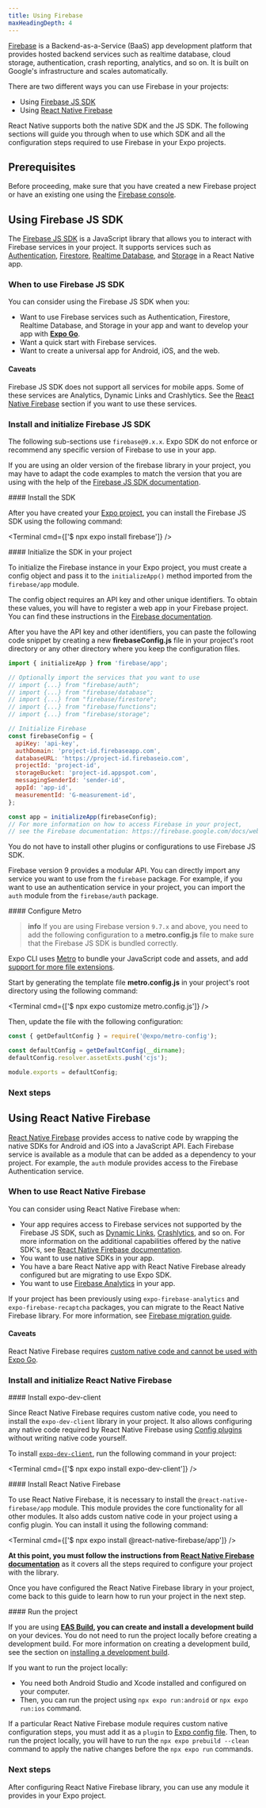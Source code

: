 ```yaml
---
title: Using Firebase
maxHeadingDepth: 4
---
```



[Firebase](https://firebase.google.com/) is a Backend-as-a-Service (BaaS) app development platform that provides hosted backend services such as realtime database, cloud storage, authentication, crash reporting, analytics, and so on.
It is built on Google's infrastructure and scales automatically.

There are two different ways you can use Firebase in your projects:

- Using [Firebase JS SDK](#using-firebase-js-sdk)
- Using [React Native Firebase](#using-react-native-firebase)

React Native supports both the native SDK and the JS SDK. The following sections will guide you through when to use which SDK and all the configuration steps required to use Firebase in your Expo projects.

## Prerequisites

Before proceeding, make sure that you have created a new Firebase project or have an existing one using the [Firebase console](https://console.firebase.google.com/).

## Using Firebase JS SDK

The [Firebase JS SDK](https://firebase.google.com/docs/web/setup) is a JavaScript library that allows you to interact with Firebase services in your project.
It supports services such as [Authentication](https://firebase.google.com/docs/auth), [Firestore](https://firebase.google.com/docs/firestore), [Realtime Database](https://firebase.google.com/docs/database), and [Storage](https://firebase.google.com/docs/storage) in a React Native app.

### When to use Firebase JS SDK

You can consider using the Firebase JS SDK when you:

- Want to use Firebase services such as Authentication, Firestore, Realtime Database, and Storage in your app and want to develop your app with [**Expo Go**](/workflow/expo-go/).
- Want a quick start with Firebase services.
- Want to create a universal app for Android, iOS, and the web.

#### Caveats

Firebase JS SDK does not support all services for mobile apps. Some of these services are Analytics, Dynamic Links and Crashlytics. See the [React Native Firebase](#using-react-native-firebase) section if you want to use these services.

### Install and initialize Firebase JS SDK

The following sub-sections use `firebase@9.x.x`. Expo SDK do not enforce or recommend any specific version of Firebase to use in your app.

If you are using an older version of the firebase library in your project, you may have to adapt the code examples to match the version that you are using with the help of the [Firebase JS SDK documentation](https://github.com/firebase/firebase-js-sdk).

<Step label="1">
#### Install the SDK

After you have created your [Expo project](/get-started/create-a-new-app/), you can install the Firebase JS SDK using the following command:

<Terminal cmd={['$ npx expo install firebase']} />
</Step>

<Step label="2">
#### Initialize the SDK in your project

To initialize the Firebase instance in your Expo project, you must create a config object and pass it to the `initializeApp()` method imported from the `firebase/app` module.

The config object requires an API key and other unique identifiers. To obtain these values, you will have to register a web app in your Firebase project. You can find these instructions in the [Firebase documentation](https://firebase.google.com/docs/web/setup#register-app).

After you have the API key and other identifiers, you can paste the following code snippet by creating a new **firebaseConfig.js** file in your project's root directory or any other directory where you keep the configuration files.

```js firebaseConfig.js
import { initializeApp } from 'firebase/app';

// Optionally import the services that you want to use
// import {...} from "firebase/auth";
// import {...} from "firebase/database";
// import {...} from "firebase/firestore";
// import {...} from "firebase/functions";
// import {...} from "firebase/storage";

// Initialize Firebase
const firebaseConfig = {
  apiKey: 'api-key',
  authDomain: 'project-id.firebaseapp.com',
  databaseURL: 'https://project-id.firebaseio.com',
  projectId: 'project-id',
  storageBucket: 'project-id.appspot.com',
  messagingSenderId: 'sender-id',
  appId: 'app-id',
  measurementId: 'G-measurement-id',
};

const app = initializeApp(firebaseConfig);
// For more information on how to access Firebase in your project,
// see the Firebase documentation: https://firebase.google.com/docs/web/setup#access-firebase
```

You do not have to install other plugins or configurations to use Firebase JS SDK.

Firebase version 9 provides a modular API. You can directly import any service you want to use from the `firebase` package. For example, if you want to use an authentication service in your project, you can import the `auth` module from the `firebase/auth` package.
</Step>

<Step label="3">
#### Configure Metro

> **info** If you are using Firebase version `9.7.x` and above, you need to add the following configuration to a **metro.config.js** file to make sure that the Firebase JS SDK is bundled correctly.

Expo CLI uses [Metro](https://facebook.github.io/metro/) to bundle your JavaScript code and assets, and add [support for more file extensions](/guides/customizing-metro/#adding-more-file-extensions-to--assetexts).

Start by generating the template file **metro.config.js** in your project's root directory using the following command:

<Terminal cmd={['$ npx expo customize metro.config.js']} />

Then, update the file with the following configuration:

```js metro.config.js
const { getDefaultConfig } = require('@expo/metro-config');

const defaultConfig = getDefaultConfig(__dirname);
defaultConfig.resolver.assetExts.push('cjs');

module.exports = defaultConfig;
```
</Step>

### Next steps

<BoxLink
  title="Authentication"
  description="For more information on how to use Authentication in your project, see Firebase documentation."
  href="https://firebase.google.com/docs/auth/web/start"
/>

<BoxLink
  title="Firestore"
  description="For more information on how to use Firestore database in your project, see Firebase documentation."
  href="https://firebase.google.com/docs/firestore/quickstart"
/>

<BoxLink
  title="Realtime Database"
  description="For more information on how to use Realtime Database in your project, see Firebase documentation."
  href="https://firebase.google.com/docs/database"
/>

<BoxLink
  title="Storage"
  description="For more information on how to use Storage, see Firebase documentation."
  href="https://firebase.google.com/docs/storage/web/start"
/>

<BoxLink
  title="Firebase Storage example"
  description="Learn how to use Firebase Storage in an Expo project with our example."
  href="https://github.com/expo/examples/tree/master/with-firebase-storage-upload"
/>

<BoxLink
  title="Managing API keys for Firebase projects"
  description="For more information about managing API Key and unique identifiers in a Firebase project."
  href="https://firebase.google.com/docs/projects/api-keys"
/>

<BoxLink
  title="Migrate from Expo Firebase packages to React Native Firebase"
  description="For more information on migrating from expo-firebase-analytics or expo-firebase-recaptcha packages to React Native Firebase."
  href="https://expo.fyi/firebase-migration-guide"
/>

## Using React Native Firebase

[React Native Firebase](https://rnfirebase.io/) provides access to native code by wrapping the native SDKs for Android and iOS into a JavaScript API.
Each Firebase service is available as a module that can be added as a dependency to your project. For example, the `auth` module provides access to the Firebase Authentication service.

### When to use React Native Firebase

You can consider using React Native Firebase when:

- Your app requires access to Firebase services not supported by the Firebase JS SDK, such as [Dynamic Links](https://rnfirebase.io/dynamic-links/usage), [Crashlytics](https://rnfirebase.io/crashlytics/usage), and so on.
  For more information on the additional capabilities offered by the native SDK's, see [React Native Firebase documentation](https://rnfirebase.io/faqs-and-tips#why-react-native-firebase-over-firebase-js-sdk).
- You want to use native SDKs in your app.
- You have a bare React Native app with React Native Firebase already configured but are migrating to use Expo SDK.
- You want to use [Firebase Analytics](https://rnfirebase.io/analytics/usage) in your app.

<Collapsible summary="Migrating from Expo Firebase packages?">

If your project has been previously using `expo-firebase-analytics` and `expo-firebase-recaptcha` packages, you can migrate to the React Native Firebase library. For more information, see [Firebase migration guide](https://expo.fyi/firebase-migration-guide).

</Collapsible>

#### Caveats

React Native Firebase requires [custom native code and cannot be used with Expo Go](/workflow/expo-go/#custom-native-code).

### Install and initialize React Native Firebase

<Step label="1">
#### Install expo-dev-client

Since React Native Firebase requires custom native code, you need to install the `expo-dev-client` library in your project.
It also allows configuring any native code required by React Native Firebase using [Config plugins](/guides/config-plugins/) without writing native code yourself.

To install [`expo-dev-client`](/development/getting-started/#installing--expo-dev-client--in-your-project), run the following command in your project:

<Terminal cmd={['$ npx expo install expo-dev-client']} />
</Step>

<Step label="2">
#### Install React Native Firebase

To use React Native Firebase, it is necessary to install the `@react-native-firebase/app` module. This module provides the core functionality for all other modules.
It also adds custom native code in your project using a config plugin. You can install it using the following command:

<Terminal cmd={['$ npx expo install @react-native-firebase/app']} />

**At this point, you must follow the instructions from [React Native Firebase documentation](https://rnfirebase.io/#managed-workflow)** as it covers all the steps required to configure your project with the library.

Once you have configured the React Native Firebase library in your project, come back to this guide to learn how to run your project in the next step.
</Step>

<Step label="3">
#### Run the project

If you are using **[EAS Build](/build/introduction/), you can create and install a development build** on your devices. You do not need to run the project locally before creating a development build.
For more information on creating a development build, see the section on [installing a development build](/development/getting-started/#creating-and-installing-your-first-development-build).

<Collapsible summary="Run project locally?">

If you want to run the project locally:

- You need both Android Studio and Xcode installed and configured on your computer.
- Then, you can run the project using `npx expo run:android` or `npx expo run:ios` command.

If a particular React Native Firebase module requires custom native configuration steps, you must add it as a `plugin` to [Expo config file](/workflow/configuration/).
Then, to run the project locally, you will have to run the `npx expo prebuild --clean` command to apply the native changes before the `npx expo run` commands.

</Collapsible>
</Step>

### Next steps

After configuring React Native Firebase library, you can use any module it provides in your Expo project.

<BoxLink
  title="React Native Firebase documentation"
  description="For more information to install and use a certain module from React Native Firebase, we recommend you to check their documentation."
  href="https://rnfirebase.io/"
/>
